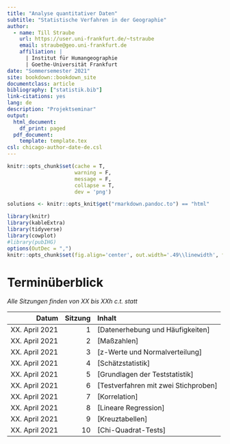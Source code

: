 ```yaml
---
title: "Analyse quantitativer Daten"
subtitle: "Statistische Verfahren in der Geographie"
author:
  - name: Till Straube
    url: https://user.uni-frankfurt.de/~tstraube
    email: straube@geo.uni-frankfurt.de
    affiliation: |
      | Institut für Humangeographie
      | Goethe-Universität Frankfurt
date: "Sommersemester 2021"
site: bookdown::bookdown_site
documentclass: article
bibliography: ["statistik.bib"]
link-citations: yes
lang: de
description: "Projektseminar"
output:
  html_document:
    df_print: paged
  pdf_document:
    template: template.tex
csl: chicago-author-date-de.csl
---
```


```r
knitr::opts_chunk$set(cache = T,
                      warning = F,
                      message = F,
                      collapse = T,
                      dev = 'png')

solutions <- knitr::opts_knit$get("rmarkdown.pandoc.to") == "html"

library(knitr)
library(kableExtra)
library(tidyverse)
library(cowplot)
#library(pubIHG)
options(OutDec = ",")
knitr::opts_chunk$set(fig.align='center', out.width='.49\\linewidth', fig.width=5, fig.height=3, echo=FALSE, warning=FALSE, message=FALSE, fig.pos = 'h')
```

# Terminüberblick {-}

*Alle Sitzungen finden von XX bis XXh c.t. statt*

Datum                 | Sitzung | Inhalt
--------------------: | ------: | :-----------------------------------
XX. April 2021        | 1       | [Datenerhebung und Häufigkeiten]
XX. April 2021        | 2       | [Maßzahlen]
XX. April 2021        | 3       | [z-Werte und Normalverteilung]
XX. April 2021        | 4       | [Schätzstatistik]
XX. April 2021        | 5       | [Grundlagen der Teststatistik]
XX. April 2021        | 6       | [Testverfahren mit zwei Stichproben]
XX. April 2021        | 7       | [Korrelation]
XX. April 2021        | 8       | [Lineare Regression]
XX. April 2021        | 9       | [Kreuztabellen]
XX. April 2021        | 10      | [Chi-Quadrat-Tests]

